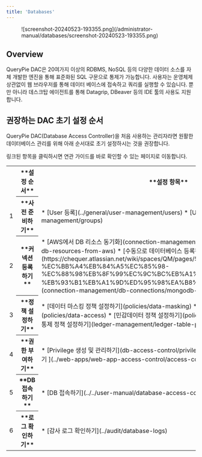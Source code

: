 ```yaml
---
title: 'Databases'
---
```



<figure data-layout="center" data-align="center">
![screenshot-20240523-193355.png](/administrator-manual/databases/screenshot-20240523-193355.png)
</figure>

## Overview

QueryPie DAC은 20여가지 이상의 RDBMS, NoSQL 등의 다양한 데이터 소스를 자체 개발한 엔진을 통해 표준화된 SQL 구문으로 통제가 가능합니다. 사용자는 운영체제 상관없이 웹 브라우저를 통해 데이터 베이스에 접속하고 쿼리를 실행할 수 있습니다. 뿐만 아니라 데스크탑 에이전트를 통해 Datagrip, DBeaver 등의 IDE 툴의 사용도 지원합니다.

## 권장하는 DAC 초기 설정 순서

QueryPie DAC(Database Access Controller)을 처음 사용하는 관리자라면 원활한 데이터베이스 관리를 위해 아래 순서대로 초기 설정하시는 것을 권장합니다.

<Callout type="info">
링크된 항목을 클릭하시면 연관 가이드를 바로 확인할 수 있는 페이지로 이동합니다.
</Callout>
<table data-table-width="760" data-layout="default" local-id="732b2fe2-d76c-4f02-aa32-1d192dd4db6e">
<colgroup>
<col/>
<col/>
<col/>
</colgroup>
<tbody>
<tr>
<th class="numberingColumn">
</th>
<th>
**설정 순서**
</th>
<th>
**설정 항목**
</th>
</tr>
<tr>
<td class="numberingColumn">
1
</td>
<th>
**사전 준비하기**
</th>
<td>
* [User 등록](../general/user-management/users) 
* [User Group 등록](../general/user-management/groups)
</td>
</tr>
<tr>
<td class="numberingColumn">
2
</td>
<th>
**커넥션 등록하기**
</th>
<td>
* [AWS에서 DB 리소스 동기화](connection-management/cloud-providers/synchronizing-db-resources-from-aws)
* [수동으로 데이터베이스 등록하기](https://chequer.atlassian.net/wiki/spaces/QM/pages/544014712/DB+Connections#DB-%EC%BB%A4%EB%84%A5%EC%85%98-%EC%88%98%EB%8F%99%EC%9C%BC%EB%A1%9C-%EB%93%B1%EB%A1%9D%ED%95%98%EA%B8%B0)
* [데이터 소스별 설정 가이드](connection-management/db-connections/mongodb-specific-guide)
</td>
</tr>
<tr>
<td class="numberingColumn">
3
</td>
<th>
**정책 설정하기**
</th>
<td>
* [데이터 마스킹 정책 설정하기](policies/data-masking)
* [테이블/컬럼 접근 제한 정책 설정하기](policies/data-access)
* [민감데이터 정책 설정하기](policies/sensitive-data)
* [원장 테이블 통제 정책 설정하기](ledger-management/ledger-table-policy)
</td>
</tr>
<tr>
<td class="numberingColumn">
4
</td>
<th>
**권한 부여하기**
</th>
<td>
* [Privilege 생성 및 관리하기](db-access-control/privilege-type)
* [접근 권한 부여 및 회수하기 ](../web-apps/web-app-access-control/access-control)
</td>
</tr>
<tr>
<td class="numberingColumn">
5
</td>
<th>
**DB 접속하기**
</th>
<td>
* [DB 접속하기](../../user-manual/database-access-control)
</td>
</tr>
<tr>
<td class="numberingColumn">
6
</td>
<th>
**로그 확인하기**
</th>
<td>
* [감사 로그 확인하기](../audit/database-logs)
</td>
</tr>
</tbody>
</table>
